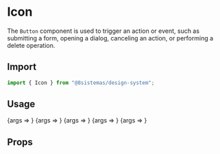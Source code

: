 
<Meta title="Primitives/Icon" component={Icon} />

# Icon

The `Button` component is used to trigger an action or event, such as submitting a form, opening a dialog, canceling an action, or performing a delete operation.

## Import

```jsx
import { Icon } from "@8sistemas/design-system";
```

## Usage

<Canvas>
    <Story name="Ant Design" args={{familyName: 'AntDesign', icon: 'ai-fill-bug', style: {fontSize: 40}}}>
        {args => <Icon {...args} />}
    </Story>
</Canvas>

<Canvas>
    <Story name="Font Awesome" args={{familyName: 'FontAwesome', icon: 'fa-amazon-pay', style: {fontSize: 40}}}>
        {args => <Icon {...args} />}
    </Story>
</Canvas>

<Canvas>
    <Story name="Feather" args={{familyName: 'Feather', icon: 'fi-bell', style: {fontSize: 40}}}>
        {args => <Icon {...args} />}
    </Story>
</Canvas>

<Canvas>
    <Story name="Ionic" args={{familyName: 'Ionic', icon: 'io-airplane-outline', style: {fontSize: 40}}}>
        {args => <Icon {...args} />}
    </Story>
</Canvas>

<Canvas>
    <Story name="Material" args={{familyName: 'Material', icon: 'md-backup', style: {fontSize: 40}}}>
        {args => <Icon {...args} />}
    </Story>
</Canvas>

## Props

<ArgsTable of={Icon} />
